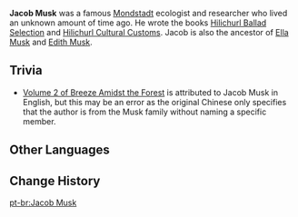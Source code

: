 {{Character Infobox
|type             = Mentioned
|deceased         = Past
|region           = Mondstadt
|affiliation      = Musk Family
|title            = Mondstadt Ecologist
|ancestry         = Musk Family
|relative         = Dr. Edith
|relativeNote     = Descendant
|relative2        = Ella Musk
|relativeNote2    = Descendant
}}
'''Jacob Musk''' was a famous [[Mondstadt]] ecologist and researcher who lived an unknown amount of time ago. He wrote the books [[Hilichurl Ballad Selection]] and [[Hilichurl Cultural Customs]]. Jacob is also the ancestor of [[Ella Musk]] and [[Dr. Edith|Edith Musk]].
<!--
==Story==
-->
==Trivia==
* [[Breeze Amidst the Forest#Vol. 2|Volume 2 of Breeze Amidst the Forest]] is attributed to Jacob Musk in English, but this may be an error as the original Chinese only specifies that the author is from the Musk family without naming a specific member.

==Other Languages==
{{Other Languages|default_hidden=1
|en       = Jacob Musk
|zhs      = 雅各布・马斯克
|zhs_rm   = Yǎgèbù Mǎsīkè
|zht      = 雅各伯・馬斯克
|zht_rm   = Yǎgèbó Mǎsīkè
|ja       = ヤコブ・マスク
|ja_rm    = Yakobu Masuku
|ko       = 야곱・머스크
|ko_rm    = Yagop Meoseukeu
|es       = Jacob Musk
|fr       = Jacob Musk
|ru       = Джейкоб Маркус
|th       = Jacob Musk
|vi       = Jacob Musk
|de       = Jacob Musk
|id       = Jacob Musk
|pt       = Jacob Musk
|tr       = 
|it       = 
}}

==Change History==
{{Change History|introduced=1.0}}

[[pt-br:Jacob Musk]]